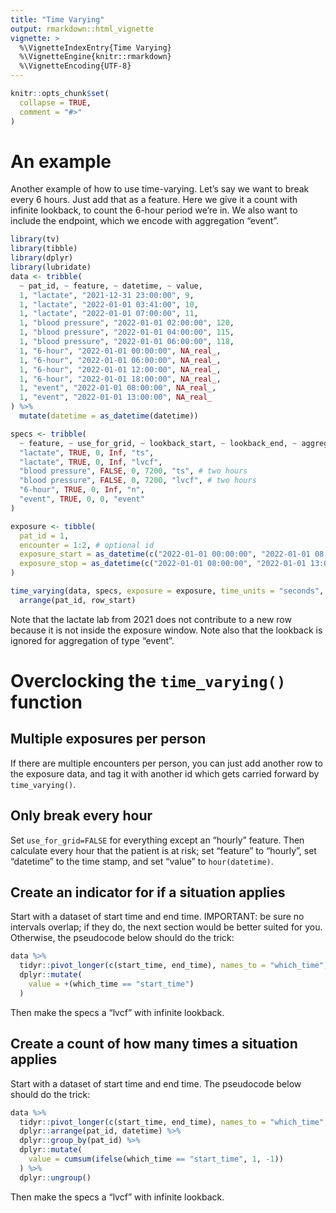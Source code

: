 ```yaml
---
title: "Time Varying"
output: rmarkdown::html_vignette
vignette: >
  %\VignetteIndexEntry{Time Varying}
  %\VignetteEngine{knitr::rmarkdown}
  %\VignetteEncoding{UTF-8}
---
```


```r
knitr::opts_chunk$set(
  collapse = TRUE,
  comment = "#>"
)
```

# An example

Another example of how to use time-varying. Let's say we want to break every 6 hours. Just add that as a feature. Here we give it a count with infinite lookback, to count the 6-hour period we're in. We also want to include the endpoint, which we encode with aggregation "event".

```r
library(tv)
library(tibble)
library(dplyr)
library(lubridate)
data <- tribble(
  ~ pat_id, ~ feature, ~ datetime, ~ value,
  1, "lactate", "2021-12-31 23:00:00", 9,
  1, "lactate", "2022-01-01 03:41:00", 10,
  1, "lactate", "2022-01-01 07:00:00", 11,
  1, "blood pressure", "2022-01-01 02:00:00", 120,
  1, "blood pressure", "2022-01-01 04:00:00", 115,
  1, "blood pressure", "2022-01-01 06:00:00", 118,
  1, "6-hour", "2022-01-01 00:00:00", NA_real_,
  1, "6-hour", "2022-01-01 06:00:00", NA_real_,
  1, "6-hour", "2022-01-01 12:00:00", NA_real_,
  1, "6-hour", "2022-01-01 18:00:00", NA_real_,
  1, "event", "2022-01-01 08:00:00", NA_real_,
  1, "event", "2022-01-01 13:00:00", NA_real_
) %>%
  mutate(datetime = as_datetime(datetime))

specs <- tribble(
  ~ feature, ~ use_for_grid, ~ lookback_start, ~ lookback_end, ~ aggregation,
  "lactate", TRUE, 0, Inf, "ts",
  "lactate", TRUE, 0, Inf, "lvcf",
  "blood pressure", FALSE, 0, 7200, "ts", # two hours
  "blood pressure", FALSE, 0, 7200, "lvcf", # two hours
  "6-hour", TRUE, 0, Inf, "n",
  "event", TRUE, 0, 0, "event"
)

exposure <- tibble(
  pat_id = 1,
  encounter = 1:2, # optional id
  exposure_start = as_datetime(c("2022-01-01 00:00:00", "2022-01-01 08:00:00")),
  exposure_stop = as_datetime(c("2022-01-01 08:00:00", "2022-01-01 13:00:00")),
)

time_varying(data, specs, exposure = exposure, time_units = "seconds", n_cores = 1) %>%
  arrange(pat_id, row_start)

```

Note that the lactate lab from 2021 does not contribute to a new row because it is not inside the exposure window.
Note also that the lookback is ignored for aggregation of type "event".

# Overclocking the `time_varying()` function

## Multiple exposures per person

If there are multiple encounters per person, you can just add another row to the exposure data, and tag it with another id which
gets carried forward by `time_varying()`.

## Only break every hour

Set `use_for_grid=FALSE` for everything except an "hourly" feature. Then calculate every hour that the patient is at risk; set
"feature" to "hourly", set "datetime" to the time stamp, and set "value" to `hour(datetime)`.

## Create an indicator for if a situation applies

Start with a dataset of start time and end time. IMPORTANT: be sure no intervals overlap; if they do, the next section would be better suited for you.
Otherwise, the pseudocode below should do the trick:

```r
data %>% 
  tidyr::pivot_longer(c(start_time, end_time), names_to = "which_time", values_to = "datetime") %>% 
  dplyr::mutate(
    value = +(which_time == "start_time")
  )
```

Then make the specs a "lvcf" with infinite lookback.

## Create a count of how many times a situation applies

Start with a dataset of start time and end time. The pseudocode below should do the trick:

```r
data %>% 
  tidyr::pivot_longer(c(start_time, end_time), names_to = "which_time", values_to = "datetime") %>% 
  dplyr::arrange(pat_id, datetime) %>% 
  dplyr::group_by(pat_id) %>% 
  dplyr::mutate(
    value = cumsum(ifelse(which_time == "start_time", 1, -1))
  ) %>% 
  dplyr::ungroup()
```

Then make the specs a "lvcf" with infinite lookback.
